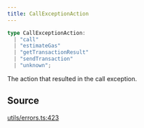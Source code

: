 ```yaml
---
title: CallExceptionAction
---
```


```ts
type CallExceptionAction: 
  | "call"
  | "estimateGas"
  | "getTransactionResult"
  | "sendTransaction"
  | "unknown";
```

The action that resulted in the call exception.

## Source

[utils/errors.ts:423](https://github.com/dominant-strategies/quais.js/blob/751386e3ad6372322a3c76548f56b903bfed1896/src/utils/errors.ts#L423)
